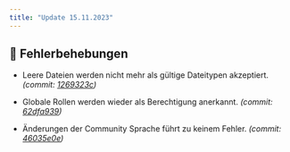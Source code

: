 ```yaml
---
title: "Update 15.11.2023"
---
```



<Releases server="2.7.1" serverNew frontend="1.6.1" frontendNew/>

## 🐞 Fehlerbehebungen

* Leere Dateien werden nicht mehr als gültige Dateitypen akzeptiert. _(commit: [1269323c](https://github.com/Alf-Melmac/slotbotServer/commit/1269323cb46368a1744399b9509a56855a69926f))_

* Globale Rollen werden wieder als Berechtigung anerkannt. _(commit: [62dfa939](https://github.com/Alf-Melmac/slotbotServer/commit/62dfa939fba55f89e80ee3923375a5c5a0fc528f))_

* Änderungen der Community Sprache führt zu keinem Fehler. _(commit: [46035e0e](https://github.com/Alf-Melmac/slotbot-frontend/commit/46035e0e95ebde0c82df6b02d8c8dacfc29ca3b9))_
